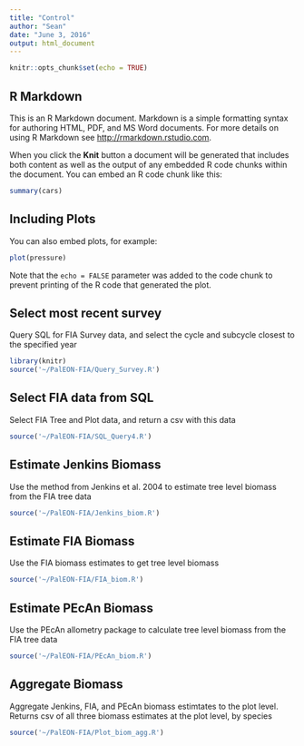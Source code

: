 ```yaml
---
title: "Control"
author: "Sean"
date: "June 3, 2016"
output: html_document
---
```


```r
knitr::opts_chunk$set(echo = TRUE)
```

## R Markdown

This is an R Markdown document. Markdown is a simple formatting syntax for authoring HTML, PDF, and MS Word documents. For more details on using R Markdown see <http://rmarkdown.rstudio.com>.

When you click the **Knit** button a document will be generated that includes both content as well as the output of any embedded R code chunks within the document. You can embed an R code chunk like this:

```r
summary(cars)
```

## Including Plots

You can also embed plots, for example:

```r
plot(pressure)
```

Note that the `echo = FALSE` parameter was added to the code chunk to prevent printing of the R code that generated the plot.

## Select most recent survey
Query SQL for FIA Survey data, and select the cycle and subcycle closest to the specified year 
```r
library(knitr)
source('~/PalEON-FIA/Query_Survey.R')
```

## Select FIA data from SQL
Select FIA Tree and Plot data, and return a csv with this data
```r
source('~/PalEON-FIA/SQL_Query4.R')
```

## Estimate Jenkins Biomass
Use the method from Jenkins et al. 2004 to estimate tree level biomass from the FIA tree data
```r
source('~/PalEON-FIA/Jenkins_biom.R')
```

## Estimate FIA Biomass
Use the FIA biomass estimates to get tree level biomass
```r
source('~/PalEON-FIA/FIA_biom.R')
```

## Estimate PEcAn Biomass
Use the PEcAn allometry package to calculate tree level biomass from the FIA tree data
```r
source('~/PalEON-FIA/PEcAn_biom.R')
```

## Aggregate Biomass
Aggregate Jenkins, FIA, and PEcAn biomass estimtates to the plot level. Returns csv of all three biomass estimates at the plot level, by species
```r
source('~/PalEON-FIA/Plot_biom_agg.R')
```

